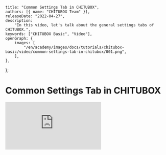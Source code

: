 	title: "Common Settings Tab in CHITUBOX",
	authors: [{ name: "CHITUBOX Team" }],
	releaseDate: "2022-04-27",
	description:
		"In this video, let's talk about the general settings tabs of CHITUBOX.",
	keywords: ["CHITUBOX Basic", "Video"],
	openGraph: {
		images: [
			"/en/academy/images/docs/tutorials/chitubox-basic/video/common-settings-tab-in-chitubox/001.png",
		],
	},
};

# Common Settings Tab in CHITUBOX

<YouTubeVideoContainer>
	<iframe
		src="https://www.youtube.com/embed/sslX0pGW4Ag"
		scrolling="no"
		border="0"
		frameborder="no"
		framespacing="0"
		allowfullscreen="true"
	></iframe>
</YouTubeVideoContainer>
